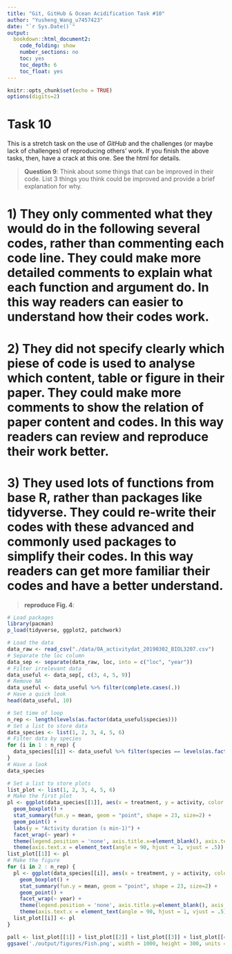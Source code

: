 ```yaml
---
title: "Git, GitHub & Ocean Acidification Task #10"
author: "Yusheng_Wang_u7457423"
date: "`r Sys.Date()`"
output: 
  bookdown::html_document2:
    code_folding: show
    number_sections: no
    toc: yes
    toc_depth: 6
    toc_float: yes
---
```


```r
knitr::opts_chunk$set(echo = TRUE)
options(digits=2)
```

# **Task 10**

This is a stretch task on the use of *GitHub* and the challenges (or maybe lack of challenges) of reproducing others' work. If you finish the above tasks, then, have a crack at this one. See the html for details.

>**Question 9**: Think about some things that can be improved in their code. 
List 3 things you think could be improved and provide a brief explanation for why.

# 1) They only commented what they would do in the following several codes, rather than commenting each code line. They could make more detailed comments to explain what each function and argument do. In this way readers can easier to understand how their codes work.
# 2) They did not specify clearly which piese of code is used to analyse which content, table or figure in their paper. They could make more comments to show the relation of paper content and codes. In this way readers can review and reproduce their work better.
# 3) They used lots of functions from base R, rather than packages like tidyverse. They could re-write their codes with these advanced and commonly used packages to simplify their codes. In this way readers can get more familiar their codes and have a better understand.

>**reproduce Fig. 4**:

```r
# Load packages
library(pacman)
p_load(tidyverse, ggplot2, patchwork)
```


```r
# Load the data
data_raw <- read_csv("./data/OA_activitydat_20190302_BIOL3207.csv")
# Separate the loc column
data_sep <- separate(data_raw, loc, into = c("loc", "year"))
# Filter irrelevant data
data_useful <- data_sep[, c(3, 4, 5, 9)]
# Remove NA
data_useful <- data_useful %>% filter(complete.cases(.))
# Have a quick look
head(data_useful, 10)
```

```r
# Set time of loop
n_rep <- length(levels(as.factor(data_useful$species)))
# Set a list to store data
data_species <- list(1, 2, 3, 4, 5, 6)
# Filter data by species
for (i in 1 : n_rep) {
  data_species[[i]] <- data_useful %>% filter(species == levels(as.factor(data_useful$species))[i])
}
# Have a look
data_species
```


```r
# Set a list to store plots
list_plot <- list(1, 2, 3, 4, 5, 6)
# Make the first plot
pl <- ggplot(data_species[[1]], aes(x = treatment, y = activity, color = treatment)) +
  geom_boxplot() +
  stat_summary(fun.y = mean, geom = "point", shape = 23, size=2) +
  geom_point() +
  labs(y = "Activity duration (s min-1)") +
  facet_wrap(~ year) +
  theme(legend.position = 'none', axis.title.x=element_blank(), axis.text.x=element_blank()) +
  theme(axis.text.x = element_text(angle = 90, hjust = 1, vjust = .5))
list_plot[[1]] <- pl
# Make the figure
for (i in 2 : n_rep) {
  pl <- ggplot(data_species[[i]], aes(x = treatment, y = activity, color = treatment)) +
    geom_boxplot() +
    stat_summary(fun.y = mean, geom = "point", shape = 23, size=2) +
    geom_point() +
    facet_wrap(~ year) +
    theme(legend.position = 'none', axis.title.y=element_blank(), axis.text.y=element_blank()) +
    theme(axis.text.x = element_text(angle = 90, hjust = 1, vjust = .5))
  list_plot[[i]] <- pl
}

pall <- list_plot[[1]] + list_plot[[2]] + list_plot[[3]] + list_plot[[4]] + list_plot[[5]] + list_plot[[6]] + plot_layout(nrow = 1) + plot_annotation(tag_levels = 'a')
ggsave('./output/figures/Fish.png', width = 1000, height = 300, units = "mm")
```

